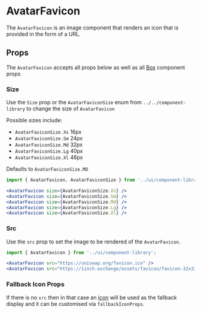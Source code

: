 


# AvatarFavicon

The `AvatarFavicon` is an image component that renders an icon that is provided in the form of a URL.

<Canvas>
  <Story id="components-componentlibrary-avatarfavicon--default-story" />
</Canvas>

## Props

The `AvatarFavicon` accepts all props below as well as all [Box](/docs/components-componentlibrary-box--docs#props) component props

<ArgsTable of={AvatarFavicon} />

### Size

Use the `Size` prop or the `AvatarFaviconSize` enum from `../../component-library` to change the size of `AvatarFavicon`

Possible sizes include:

- `AvatarFaviconSize.Xs` 16px
- `AvatarFaviconSize.Sm` 24px
- `AvatarFaviconSize.Md` 32px
- `AvatarFaviconSize.Lg` 40px
- `AvatarFaviconSize.Xl` 48px

Defaults to `AvatarFaviconSize.MD`

<Canvas>
  <Story id="components-componentlibrary-avatarfavicon--size-story" />
</Canvas>

```jsx
import { AvatarFavicon, AvatarFaviconSize } from '../ui/component-library';

<AvatarFavicon size={AvatarFaviconSize.Xs} />
<AvatarFavicon size={AvatarFaviconSize.Sm} />
<AvatarFavicon size={AvatarFaviconSize.Md} />
<AvatarFavicon size={AvatarFaviconSize.Lg} />
<AvatarFavicon size={AvatarFaviconSize.Xl} />
```

### Src

Use the `src` prop to set the image to be rendered of the `AvatarFavicon`.

<Canvas>
  <Story id="components-componentlibrary-avatarfavicon--src" />
</Canvas>

```jsx
import { AvatarFavicon } from '../ui/component-library';

<AvatarFavicon src="https://uniswap.org/favicon.ico" />
<AvatarFavicon src="https://1inch.exchange/assets/favicon/favicon-32x32.png" />
```

### Fallback Icon Props

If there is no `src` then in that case an [icon](/docs/components-componentlibrary-icon--default-story) will be used as the fallback display and it can be customised via `fallbackIconProps`.
